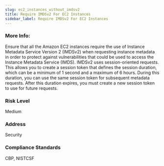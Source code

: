 ```yaml
---
slug: ec2_instances_without_imdsv2
title: Require IMDSv2 For EC2 Instances
sidebar_label: Require IMDSv2 For EC2 Instances
---
```


### More Info:

Ensure that all the Amazon EC2 instances require the use of Instance Metadata Service Version 2 (IMDSv2) when requesting instance metadata in order to protect against vulnerabilities that could be used to access the Instance Metadata Service (IMDS). IMDSv2 uses session-oriented requests. This allows you to create a session token that defines the session duration, which can be a minimum of 1 second and a maximum of 6 hours. During this duration, you can use the same session token for subsequent metadata requests. After this duration expires, you must create a new session token to use for future requests.

### Risk Level

Medium

### Address

Security

### Compliance Standards

CBP, NISTCSF

